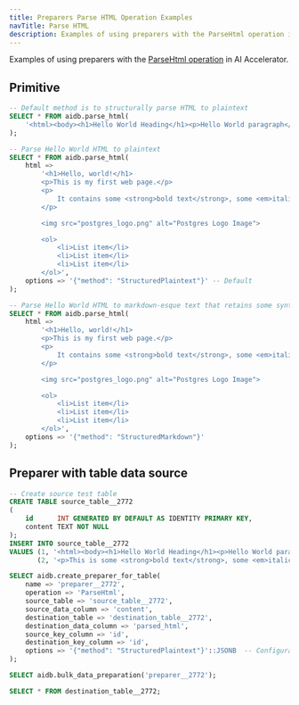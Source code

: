```yaml
---
title: Preparers Parse HTML Operation Examples
navTitle: Parse HTML
description: Examples of using preparers with the ParseHtml operation in AI Accelerator.
---
```


Examples of using preparers with the [ParseHtml operation](../primitives#parse-html) in AI Accelerator.
## Primitive

```sql
-- Default method is to structurally parse HTML to plaintext
SELECT * FROM aidb.parse_html(
    '<html><body><h1>Hello World Heading</h1><p>Hello World paragraph</p></body></html>'
);

-- Parse Hello World HTML to plaintext
SELECT * FROM aidb.parse_html(
    html =>
        '<h1>Hello, world!</h1>
        <p>This is my first web page.</p>
        <p>
            It contains some <strong>bold text</strong>, some <em>italic test</em>, and a <a href="https://google.com" target="_blank">link</a>.
        </p>

        <img src="postgres_logo.png" alt="Postgres Logo Image">

        <ol>
            <li>List item</li>
            <li>List item</li>
            <li>List item</li>
        </ol>',
    options => '{"method": "StructuredPlaintext"}' -- Default
);

-- Parse Hello World HTML to markdown-esque text that retains some syntactical context
SELECT * FROM aidb.parse_html(
    html =>
        '<h1>Hello, world!</h1>
        <p>This is my first web page.</p>
        <p>
            It contains some <strong>bold text</strong>, some <em>italic test</em>, and a <a href="https://google.com" target="_blank">link</a>.
        </p>

        <img src="postgres_logo.png" alt="Postgres Logo Image">

        <ol>
            <li>List item</li>
            <li>List item</li>
            <li>List item</li>
        </ol>',
    options => '{"method": "StructuredMarkdown"}'
);
```

## Preparer with table data source

```sql
-- Create source test table
CREATE TABLE source_table__2772
(
    id      INT GENERATED BY DEFAULT AS IDENTITY PRIMARY KEY,
    content TEXT NOT NULL
);
INSERT INTO source_table__2772
VALUES (1, '<html><body><h1>Hello World Heading</h1><p>Hello World paragraph</p></body></html>'),
       (2, '<p>This is some <strong>bold text</strong>, some <em>italic test</em>, and a <a href="https://google.com" target="_blank">link</a>.');

SELECT aidb.create_preparer_for_table(
    name => 'preparer__2772',
    operation => 'ParseHtml',
    source_table => 'source_table__2772',
    source_data_column => 'content',
    destination_table => 'destination_table__2772',
    destination_data_column => 'parsed_html',
    source_key_column => 'id',
    destination_key_column => 'id',
    options => '{"method": "StructuredPlaintext"}'::JSONB  -- Configuration for the ParseHtml operation
);

SELECT aidb.bulk_data_preparation('preparer__2772');

SELECT * FROM destination_table__2772;
```

